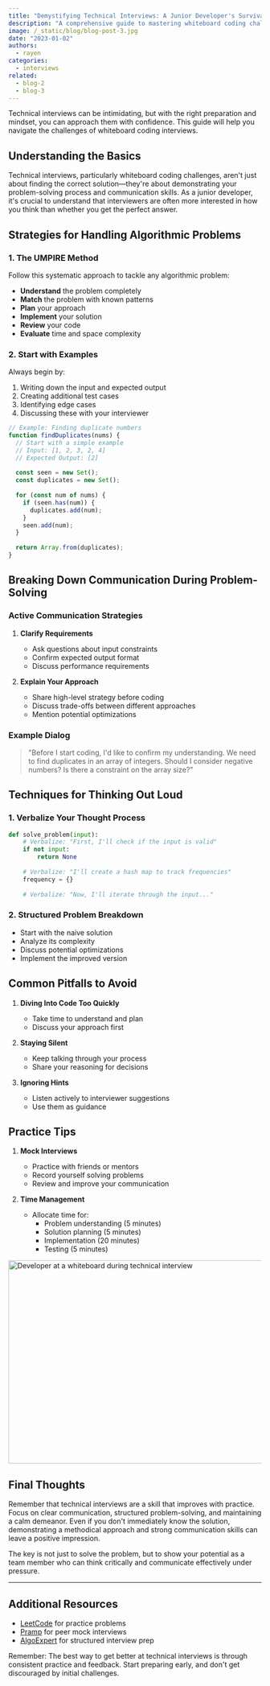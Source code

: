 ```yaml
---
title: "Demystifying Technical Interviews: A Junior Developer's Survival Guide"
description: "A comprehensive guide to mastering whiteboard coding challenges for junior developers."
image: /_static/blog/blog-post-3.jpg
date: "2023-01-02"
authors:
  - rayen
categories:
  - interviews
related:
  - blog-2
  - blog-3
---
```


<Callout type="info" twClass="mt-0">
  Technical interviews can be intimidating, but with the right preparation and mindset, you can approach them with confidence. This guide will help you navigate the challenges of whiteboard coding interviews.
</Callout>

## Understanding the Basics

Technical interviews, particularly whiteboard coding challenges, aren't just about finding the correct solution—they're about demonstrating your problem-solving process and communication skills. As a junior developer, it's crucial to understand that interviewers are often more interested in how you think than whether you get the perfect answer.

## Strategies for Handling Algorithmic Problems

### 1. The UMPIRE Method

Follow this systematic approach to tackle any algorithmic problem:

- **Understand** the problem completely
- **Match** the problem with known patterns
- **Plan** your approach
- **Implement** your solution
- **Review** your code
- **Evaluate** time and space complexity

### 2. Start with Examples

Always begin by:

1. Writing down the input and expected output
2. Creating additional test cases
3. Identifying edge cases
4. Discussing these with your interviewer

```javascript
// Example: Finding duplicate numbers
function findDuplicates(nums) {
  // Start with a simple example
  // Input: [1, 2, 3, 2, 4]
  // Expected Output: [2]
  
  const seen = new Set();
  const duplicates = new Set();
  
  for (const num of nums) {
    if (seen.has(num)) {
      duplicates.add(num);
    }
    seen.add(num);
  }
  
  return Array.from(duplicates);
}
```

## Breaking Down Communication During Problem-Solving

### Active Communication Strategies

1. **Clarify Requirements**
   - Ask questions about input constraints
   - Confirm expected output format
   - Discuss performance requirements

2. **Explain Your Approach**
   - Share high-level strategy before coding
   - Discuss trade-offs between different approaches
   - Mention potential optimizations

### Example Dialog

> "Before I start coding, I'd like to confirm my understanding. We need to find duplicates in an array of integers. Should I consider negative numbers? Is there a constraint on the array size?"

## Techniques for Thinking Out Loud

### 1. Verbalize Your Thought Process

```python
def solve_problem(input):
    # Verbalize: "First, I'll check if the input is valid"
    if not input:
        return None
        
    # Verbalize: "I'll create a hash map to track frequencies"
    frequency = {}
    
    # Verbalize: "Now, I'll iterate through the input..."
```

### 2. Structured Problem Breakdown

- Start with the naive solution
- Analyze its complexity
- Discuss potential optimizations
- Implement the improved version

## Common Pitfalls to Avoid

1. **Diving Into Code Too Quickly**
   - Take time to understand and plan
   - Discuss your approach first

2. **Staying Silent**
   - Keep talking through your process
   - Share your reasoning for decisions

3. **Ignoring Hints**
   - Listen actively to interviewer suggestions
   - Use them as guidance

## Practice Tips

1. **Mock Interviews**
   - Practice with friends or mentors
   - Record yourself solving problems
   - Review and improve your communication

2. **Time Management**
   - Allocate time for:
     - Problem understanding (5 minutes)
     - Solution planning (5 minutes)
     - Implementation (20 minutes)
     - Testing (5 minutes)

<Image
  src="/_static/blog/whiteboard-interview.jpg"
  width="718"
  height="404"
  alt="Developer at a whiteboard during technical interview"
/>

## Final Thoughts

Remember that technical interviews are a skill that improves with practice. Focus on clear communication, structured problem-solving, and maintaining a calm demeanor. Even if you don't immediately know the solution, demonstrating a methodical approach and strong communication skills can leave a positive impression.

The key is not just to solve the problem, but to show your potential as a team member who can think critically and communicate effectively under pressure.

---

## Additional Resources

- [LeetCode](https://leetcode.com) for practice problems
- [Pramp](https://www.pramp.com) for peer mock interviews
- [AlgoExpert](https://www.algoexpert.io) for structured interview prep

Remember: The best way to get better at technical interviews is through consistent practice and feedback. Start preparing early, and don't get discouraged by initial challenges.
